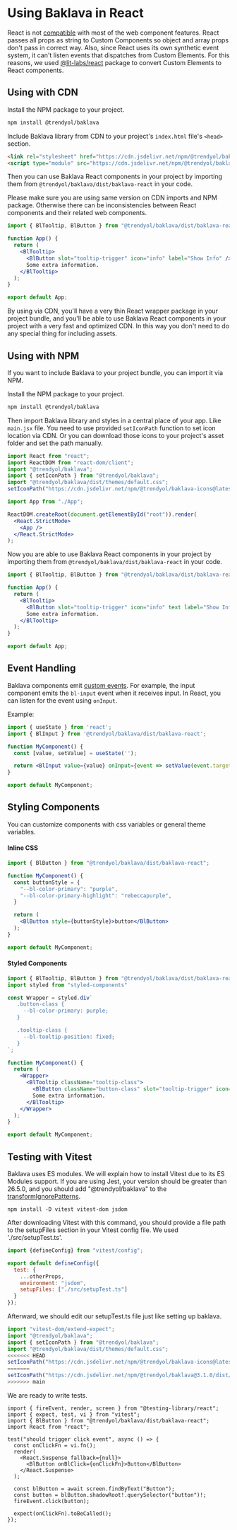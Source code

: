 
<Meta title="Frameworks/React" />

# Using Baklava in React

React is not [compatible](https://custom-elements-everywhere.com/#react) with most of the web component features. React passes all props as string to Custom Components so object and array props don't pass in correct way. Also, since React uses its own synthetic event system, it can't listen events that dispatches from Custom Elements. For this reasons, we used [@lit-labs/react](https://www.npmjs.com/package/@lit-labs/react) package to convert Custom Elements to React components.

## Using with CDN

Install the NPM package to your project.

```bash
npm install @trendyol/baklava
```

Include Baklava library from CDN to your project's `index.html` file's `<head>` section.

```html
<link rel="stylesheet" href="https://cdn.jsdelivr.net/npm/@trendyol/baklava@3.1.0/dist/themes/default.css"/>
<script type="module" src="https://cdn.jsdelivr.net/npm/@trendyol/baklava@3.1.0/dist/baklava.js"></script>
```

Then you can use Baklava React components in your project by importing them from `@trendyol/baklava/dist/baklava-react` in your code.

<bl-alert variant="warning" icon>
  Please make sure you are using same version on CDN imports and NPM package. Otherwise there can be inconsistencies between React components and their related web components.
</bl-alert>

```jsx
import { BlTooltip, BlButton } from "@trendyol/baklava/dist/baklava-react";

function App() {
  return (
    <BlTooltip>
      <BlButton slot="tooltip-trigger" icon="info" label="Show Info" />
      Some extra information.
    </BlTooltip>
  );
}

export default App;
```

By using via CDN, you'll have a very thin React wrapper package in your project bundle, and you'll be able to use Baklava React components in your project with a very fast and optimized CDN. In this way you don't need to do any special thing for including assets.

## Using with NPM

If you want to include Baklava to your project bundle, you can import it via NPM.

Install the NPM package to your project.

```bash
npm install @trendyol/baklava
```

Then import Baklava library and styles in a central place of your app. Like `main.jsx` file. You need to use provided `setIconPath` function to set icon location via CDN. Or you can download those icons to your project's asset folder and set the path manually.

```jsx
import React from "react";
import ReactDOM from "react-dom/client";
import "@trendyol/baklava";
import { setIconPath } from "@trendyol/baklava";
import "@trendyol/baklava/dist/themes/default.css";
setIconPath("https://cdn.jsdelivr.net/npm/@trendyol/baklava-icons@latest/icons");

import App from "./App";

ReactDOM.createRoot(document.getElementById("root")).render(
  <React.StrictMode>
    <App />
  </React.StrictMode>
);
```

Now you are able to use Baklava React components in your project by importing them from `@trendyol/baklava/dist/baklava-react` in your code.

```jsx
import { BlTooltip, BlButton } from "@trendyol/baklava/dist/baklava-react";

function App() {
  return (
    <BlTooltip>
      <BlButton slot="tooltip-trigger" icon="info" text label="Show Info" />
      Some extra information.
    </BlTooltip>
  );
}

export default App;
```

## Event Handling

Baklava components emit [custom events](https://developer.mozilla.org/en-US/docs/Web/API/CustomEvent). For example, the input component emits the `bl-input` event when it receives input. In React, you can listen for the event using `onInput`.

Example:

```jsx
import { useState } from 'react';
import { BlInput } from '@trendyol/baklava/dist/baklava-react';

function MyComponent() {
  const [value, setValue] = useState('');

  return <BlInput value={value} onInput={event => setValue(event.target.value)} />;
}

export default MyComponent;
```

## Styling Components
You can customize components with css variables or general theme variables.

#### Inline CSS

```jsx
import { BlButton } from "@trendyol/baklava/dist/baklava-react";

function MyComponent() {
  const buttonStyle = {
    "--bl-color-primary": "purple",
    "--bl-color-primary-highlight": "rebeccapurple",
  }

  return (
    <BlButton style={buttonStyle}>button</BlButton>
  );
}

export default MyComponent;
```

#### Styled Components

```jsx
import { BlTooltip, BlButton } from "@trendyol/baklava/dist/baklava-react";
import styled from "styled-components"

const Wrapper = styled.div`
   .button-class {
     --bl-color-primary: purple;
   }

   .tooltip-class {
     --bl-tooltip-position: fixed;
   }
`;

function MyComponent() {
  return (
    <Wrapper>
      <BlTooltip className="tooltip-class">
        <BlButton className="button-class" slot="tooltip-trigger" icon="info" text label="Show Info" />
        Some extra information.
      </BlTooltip>
    </Wrapper>
  );
}

export default MyComponent;
```

## Testing with Vitest

Baklava uses ES modules. We will explain how to install Vitest due to its ES Modules support. If you are using Jest,
your version should be greater than 26.5.0, and you should add "@trendyol/baklava" to the
[transformIgnorePatterns](https://jestjs.io/docs/tutorial-react-native#transformignorepatterns-customization).

```shell
npm install -D vitest vitest-dom jsdom
```

After downloading Vitest with this command, you should provide a file path to the setupFiles section in your
Vitest config file. We used './src/setupTest.ts'.

```js
import {defineConfig} from "vitest/config";

export default defineConfig({
  test: {
    ...otherProps,
    environment: "jsdom",
    setupFiles: ["./src/setupTest.ts"]
  }
});
```

Afterward, we should edit our setupTest.ts file just like setting up baklava.

```js
import "vitest-dom/extend-expect";
import "@trendyol/baklava";
import { setIconPath } from "@trendyol/baklava";
import "@trendyol/baklava/dist/themes/default.css";
<<<<<<< HEAD
setIconPath("https://cdn.jsdelivr.net/npm/@trendyol/baklava-icons@latest/icons");
=======
setIconPath("https://cdn.jsdelivr.net/npm/@trendyol/baklava@3.1.0/dist/assets");
>>>>>>> main
```

We are ready to write tests.

```tsx
import { fireEvent, render, screen } from "@testing-library/react";
import { expect, test, vi } from "vitest";
import { BlButton } from "@trendyol/baklava/dist/baklava-react";
import React from "react";

test("should trigger click event", async () => {
  const onClickFn = vi.fn();
  render(
    <React.Suspense fallback={null}>
      <BlButton onBlClick={onClickFn}>Button</BlButton>
    </React.Suspense>
  );

  const blButton = await screen.findByText("Button");
  const button = blButton.shadowRoot!.querySelector("button")!;
  fireEvent.click(button);

  expect(onClickFn).toBeCalled();
});
```
